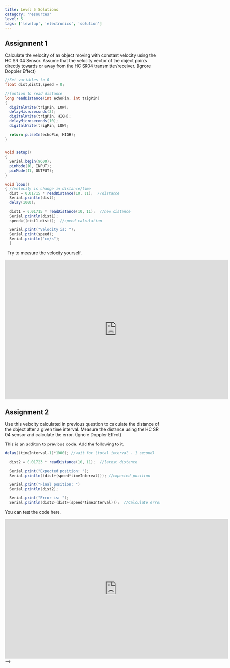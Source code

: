 ```yaml
---
title: Level 5 Solutions
category: 'resources'
level: 5
tags: ['levelup', 'electronics', 'solution']
---
```


## Assignment 1
Calculate the velocity of an object moving with constant velocity using the HC SR 04 Sensor. Assume that the velocity vector of the object points directly towards or away from the HC SR04 transmitter/receiver. (Ignore Doppler Effect)

```java
//Set variables to 0
float dist,dist1,speed = 0;

//funtion to read distance
long readDistance(int echoPin, int trigPin)
{
  digitalWrite(trigPin, LOW);
  delayMicroseconds(2);
  digitalWrite(trigPin, HIGH);
  delayMicroseconds(10);
  digitalWrite(trigPin, LOW);

  return pulseIn(echoPin, HIGH);
}


void setup()
{
  Serial.begin(9600);
  pinMode(10, INPUT);
  pinMode(11, OUTPUT);
}

void loop()
{ //velocity is change in distance/time
  dist = 0.01715 * readDistance(10, 11);  //distance
  Serial.println(dist);
  delay(1000);

  dist1 = 0.01715 * readDistance(10, 11);  //new distance
  Serial.println(dist1);
  speed=((dist1-dist));  //speed calculation

  Serial.print("Velocity is: ");
  Serial.print(speed);
  Serial.println("cm/s");
  }
```
&nbsp;
Try to measure the velocity yourself.
<iframe width="725" height="453" src="https://www.tinkercad.com/embed/1V1gOPmAhNP?editbtn=1" frameborder="0" marginwidth="0" marginheight="0" scrolling="no"></iframe>

## Assignment 2
Use this velocity calculated in previous question to calculate the distance of the object after a given time interval. Measure the distance using the HC SR 04 sensor and calculate the error. (Ignore Doppler Effect)
&nbsp;

This is an additon to previous code. Add the following to it.

```java
delay((timeInterval-1)*1000); //wait for (total interval - 1 second)

  dist2 = 0.01723 * readDistance(10, 11);  //latest distance

  Serial.print("Expected position: ");
  Serial.println((dist+(speed*timeInterval))); //expected position

  Serial.print("Final position: ")
  Serial.println(dist2);

  Serial.print("Error is: ");
  Serial.println(dist2-(dist+(speed*timeInterval)));  //Calculate error in distance
```
You can test the code here.
<iframe width="725" height="453" src="https://www.tinkercad.com/embed/b8N1mB9d0gA?editbtn=1" frameborder="0" marginwidth="0" marginheight="0" scrolling="no"></iframe> -->

